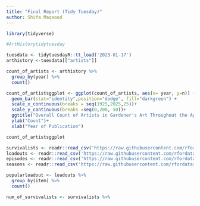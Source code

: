```yaml
---
title: "Final Report (Tidy Tuesday)"
author: Shifa Maqsood
---
```


```r
library(tidyverse)

#ArtHistorytidytuesday

tuesdata <- tidytuesdayR::tt_load('2023-01-17')
arthistory <-tuesdata[["artists"]]

count_of_artists <- arthistory %>%
  group_by(year) %>%
  count()

count_of_artistsggplot <- ggplot(count_of_artists, aes(x= year, y=n)) +
  geom_bar(stat="identity",position="dodge", fill="darkgreen") +
  scale_x_continuous(breaks = seq(1925,2025,25))+
  scale_y_continuous(breaks =seq(0,200, 50))+
  ggtitle("Overall Count of Artists in Gardener's Art Throughout the Ages")+
  ylab("Count")+
  xlab("Year of Publication")

count_of_artistsggplot 
```

```r

survivalists <- readr::read_csv('https://raw.githubusercontent.com/rfordatascience/tidytuesday/master/data/2023/2023-01-24/survivalists.csv')
loadouts <- readr::read_csv('https://raw.githubusercontent.com/rfordatascience/tidytuesday/master/data/2023/2023-01-24/loadouts.csv')
episodes <- readr::read_csv('https://raw.githubusercontent.com/rfordatascience/tidytuesday/master/data/2023/2023-01-24/episodes.csv')
seasons <- readr::read_csv('https://raw.githubusercontent.com/rfordatascience/tidytuesday/master/data/2023/2023-01-24/seasons.csv')

popularloadout <- loadouts %>%
  group_by(item) %>%
  count()

num_of_survivalists <- survivalists %>%
  
  


```

